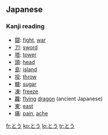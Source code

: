 ==Japanese==
===Kanji reading===
{{ja-kanjireading|rom=tō}}

* [[闘]]: [[fight]], [[war]]
* [[刀]]: [[sword]]
* [[塔]]: [[tower]]
* [[頭]]: [[head]]
* [[島]]: [[island]]
* [[投]]: [[throw]]
* [[糖]]: [[sugar]]
* [[凍]]: [[freeze]]
* [[龘]]: [[flying]] [[dragon]] (ancient Japanese)
* [[東]]: [[east]]
* [[痛]]: [[pain]], [[ache]]

[[fr:とう]]
[[ko:とう]]
[[lo:とう]]
[[tr:とう]]